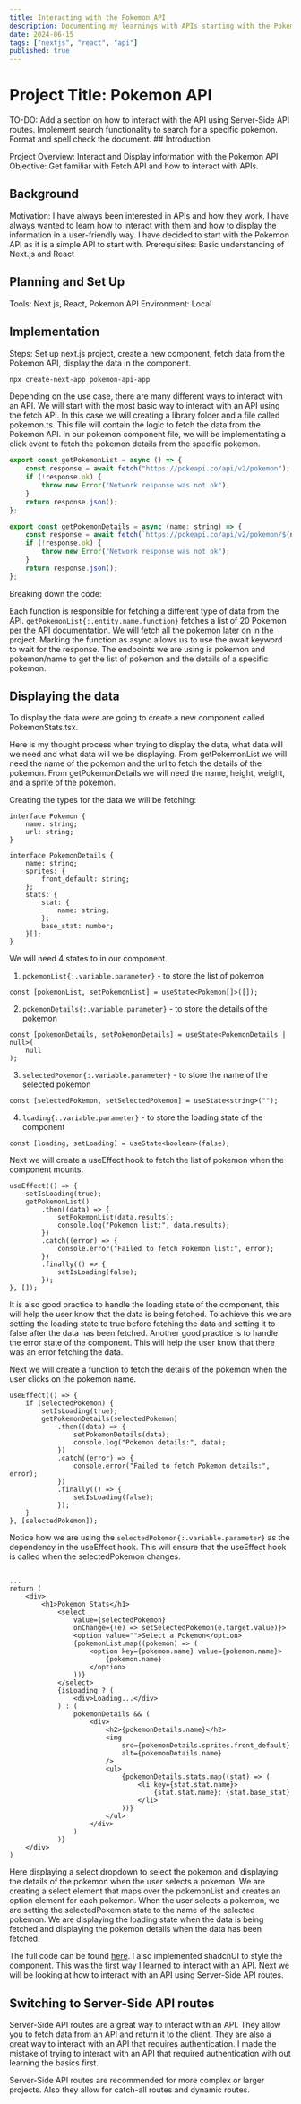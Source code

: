 ```yaml
---
title: Interacting with the Pokemon API
description: Documenting my learnings with APIs starting with the Pokemon API
date: 2024-06-15
tags: ["nextjs", "react", "api"]
published: true
---
```


# Project Title: Pokemon API

<Callout type="danger">
	TO-DO: Add a section on how to interact with the API using Server-Side API
	routes. Implement search functionality to search for a specific pokemon.
	Format and spell check the document.
</Callout>
## Introduction

Project Overview: Interact and Display information with the Pokemon API
Objective: Get familiar with Fetch API and how to interact with APIs.

## Background

Motivation: I have always been interested in APIs and how they work. I have always wanted to learn how to interact with them and how to display the information in a user-friendly way. I have decided to start with the Pokemon API as it is a simple API to start with.
Prerequisites: Basic understanding of Next.js and React

## Planning and Set Up

Tools: Next.js, React, Pokemon API
Environment: Local

## Implementation

Steps: Set up next.js project, create a new component, fetch data from the Pokemon API,
display the data in the component.

```bash
npx create-next-app pokemon-api-app
```

Depending on the use case, there are many different ways to interact with an API.
We will start with the most basic way to interact with an API using the fetch API.
In this case we will creating a library folder and a file called pokemon.ts.
This file will contain the logic to fetch the data from the Pokemon API.
In our pokemon component file, we will be implementating a click event to fetch the pokemon details from the specific pokemon.

```js showLineNumbers {2} {10}
export const getPokemonList = async () => {
	const response = await fetch("https://pokeapi.co/api/v2/pokemon");
	if (!response.ok) {
		throw new Error("Network response was not ok");
	}
	return response.json();
};

export const getPokemonDetails = async (name: string) => {
	const response = await fetch(`https://pokeapi.co/api/v2/pokemon/${name}`);
	if (!response.ok) {
		throw new Error("Network response was not ok");
	}
	return response.json();
};
```

Breaking down the code:

Each function is responsible for fetching a different type of data from the API. `getPokemonList{:.entity.name.function}` fetches a list of 20 Pokemon per the API documentation.
We will fetch all the pokemon later on in the project. Marking the function as async allows us to use the await keyword to wait for the response.
The endpoints we are using is pokemon and pokemon/name to get the list of pokemon and the details of a specific pokemon.

## Displaying the data

To display the data were are going to create a new component called PokemonStats.tsx.

Here is my thought process when trying to display the data, what data will we need and what data will we be displaying.
From getPokemonList we will need the name of the pokemon and the url to fetch the details of the pokemon.
From getPokemonDetails we will need the name, height, weight, and a sprite of the pokemon.

Creating the types for the data we will be fetching:

```tsx
interface Pokemon {
	name: string;
	url: string;
}

interface PokemonDetails {
	name: string;
	sprites: {
		front_default: string;
	};
	stats: {
		stat: {
			name: string;
		};
		base_stat: number;
	}[];
}
```

We will need 4 states to in our component.

1. `pokemonList{:.variable.parameter}` - to store the list of pokemon

```tsx
const [pokemonList, setPokemonList] = useState<Pokemon[]>([]);
```

2. `pokemonDetails{:.variable.parameter}` - to store the details of the pokemon

```tsx
const [pokemonDetails, setPokemonDetails] = useState<PokemonDetails | null>(
	null
);
```

3. `selectedPokemon{:.variable.parameter}` - to store the name of the selected pokemon

```tsx
const [selectedPokemon, setSelectedPokemon] = useState<string>("");
```

4. `loading{:.variable.parameter}` - to store the loading state of the component

```tsx
const [loading, setLoading] = useState<boolean>(false);
```

Next we will create a useEffect hook to fetch the list of pokemon when the component mounts.

```tsx
useEffect(() => {
	setIsLoading(true);
	getPokemonList()
		.then((data) => {
			setPokemonList(data.results);
			console.log("Pokemon list:", data.results);
		})
		.catch((error) => {
			console.error("Failed to fetch Pokemon list:", error);
		})
		.finally(() => {
			setIsLoading(false);
		});
}, []);
```

<Callout type="warning">
	It is also good practice to handle the loading state of the component, this
	will help the user know that the data is being fetched. To achieve this we are
	setting the loading state to true before fetching the data and setting it to
	false after the data has been fetched. Another good practice is to handle the
	error state of the component. This will help the user know that there was an
	error fetching the data.
</Callout>

Next we will create a function to fetch the details of the pokemon when the user clicks on the pokemon name.

```tsx {16}
useEffect(() => {
	if (selectedPokemon) {
		setIsLoading(true);
		getPokemonDetails(selectedPokemon)
			.then((data) => {
				setPokemonDetails(data);
				console.log("Pokemon details:", data);
			})
			.catch((error) => {
				console.error("Failed to fetch Pokemon details:", error);
			})
			.finally(() => {
				setIsLoading(false);
			});
	}
}, [selectedPokemon]);
```

Notice how we are using the `selectedPokemon{:.variable.parameter}` as the dependency in the useEffect hook. This will ensure that the useEffect hook is called when the selectedPokemon changes.

```tsx

...
return (
	<div>
		<h1>Pokemon Stats</h1>
			<select
				value={selectedPokemon}
				onChange={(e) => setSelectedPokemon(e.target.value)}>
				<option value="">Select a Pokemon</option>
				{pokemonList.map((pokemon) => (
					<option key={pokemon.name} value={pokemon.name}>
						{pokemon.name}
					</option>
				))}
			</select>
			{isLoading ? (
				<div>Loading...</div>
			) : (
				pokemonDetails && (
					<div>
						<h2>{pokemonDetails.name}</h2>
						<img
							src={pokemonDetails.sprites.front_default}
							alt={pokemonDetails.name}
						/>
						<ul>
							{pokemonDetails.stats.map((stat) => (
								<li key={stat.stat.name}>
									{stat.stat.name}: {stat.base_stat}
								</li>
							))}
						</ul>
					</div>
				)
			)}
	</div>
)
```

Here displaying a select dropdown to select the pokemon and displaying the details of the pokemon when the user selects a pokemon.
We are creating a select element that maps over the pokemonList and creates an option element for each pokemon.
When the user selects a pokemon, we are setting the selectedPokemon state to the name of the selected pokemon.
We are displaying the loading state when the data is being fetched and displaying the pokemon details when the data has been fetched.

The full code can be found [here](https://github.com/karltiama/oxleafnextjs). I also implemented shadcnUI to style the component.
This was the first way I learned to interact with an API. Next we will be looking at how to interact with an API using Server-Side API routes.

## Switching to Server-Side API routes

Server-Side API routes are a great way to interact with an API. They allow you to fetch data from an API and return it to the client. They are also a great way to interact with an API that requires authentication.
I made the mistake of trying to interact with an API that required authentication with out learning the basics first.

Server-Side API routes are recommended for more complex or larger projects. Also they allow for catch-all routes and dynamic routes.
